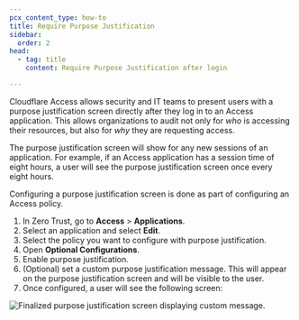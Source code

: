 ```yaml
---
pcx_content_type: how-to
title: Require Purpose Justification
sidebar:
  order: 2
head:
  - tag: title
    content: Require Purpose Justification after login

---
```


Cloudflare Access allows security and IT teams to present users with a purpose justification screen directly after they log in to an Access application. This allows organizations to audit not only for *who* is accessing their resources, but also for *why* they are requesting access.

The purpose justification screen will show for any new sessions of an application. For example, if an Access application has a session time of eight hours, a user will see the purpose justification screen once every eight hours.

Configuring a purpose justification screen is done as part of configuring an Access policy.

1. In Zero Trust, go to **Access** > **Applications**.
2. Select an application and select **Edit**.
3. Select the policy you want to configure with purpose justification.
4. Open **Optional Configurations**.
5. Enable purpose justification.
6. (Optional) set a custom purpose justification message. This will appear on the purpose justification screen and will be visible to the user.
7. Once configured, a user will see the following screen:

![Finalized purpose justification screen displaying custom message.](~/assets/images/cloudflare-one/policies/purpose-justification.png)
